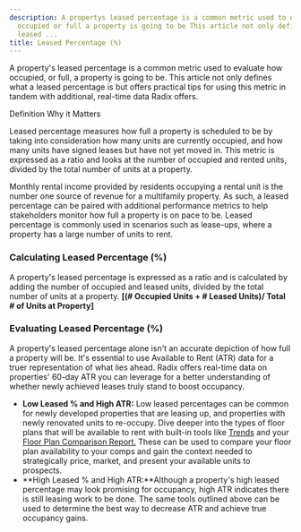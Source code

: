 ```yaml
---
description: A propertys leased percentage is a common metric used to evaluate how
  occupied or full a property is going to be This article not only defines what a
  leased ...
title: Leased Percentage (%)
---
```


A property's leased percentage is a common metric used to evaluate how occupied, or full, a property is going to be. This article not only defines what a leased percentage is but offers practical tips for using this metric in tandem with additional, real-time data Radix offers. 




Definition Why it Matters

Leased percentage measures how full a property is scheduled to be by taking into consideration how many units are currently occupied, and how many units have signed leases but have not yet moved in. This metric is expressed as a ratio and looks at the number of occupied and rented units, divided by the total number of units at a property. 

Monthly rental income provided by residents occupying a rental unit is the number one source of revenue for a multifamily property. As such, a leased percentage can be paired with additional performance metrics to help stakeholders monitor how full a property is on pace to be. Leased percentage is commonly used in scenarios such as lease-ups, where a property has a large number of units to rent.

### Calculating Leased Percentage (%)


A property's leased percentage is expressed as a ratio and is calculated by adding the number of occupied and leased units, divided by the total number of units at a property. **[(# Occupied Units + # Leased Units)/ Total # of Units at Property]**


### Evaluating Leased Percentage (%)


A property's leased percentage alone isn't an accurate depiction of how full a property will be. It's essential to use Available to Rent (ATR) data for a truer representation of what lies ahead. Radix offers real-time data on properties' 60-day ATR you can leverage for a better understanding of whether newly achieved leases truly stand to boost occupancy. 


* **Low Leased % and High ATR:** Low leased percentages can be common for newly developed properties that are leasing up, and properties with newly renovated units to re-occupy. Dive deeper into the types of floor plans that will be available to rent with built-in tools like [Trends](kb://article/zendesk:radix:9060097289101) and your [Floor Plan Comparison Report.](kb://article/zendesk:radix:15100961400845) These can be used to compare your floor plan availability to your comps and gain the context needed to strategically price, market, and present your available units to prospects.
* **High Leased % and High ATR:**Although a property's high leased percentage may look promising for occupancy, high ATR indicates there is still leasing work to be done. The same tools outlined above can be used to determine the best way to decrease ATR and achieve true occupancy gains.